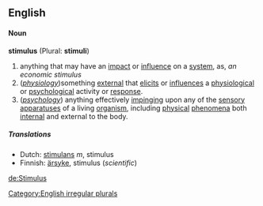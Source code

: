 ==English==
====Noun====
'''stimulus''' (Plural: '''stimuli''')
{{wikipedia}}

#anything that may have an [[impact]] or [[influence]] on a [[system]], as, ''an economic stimulus''
#(''[[physiology]]'')something [[external]] that [[elicit]]s or [[influence]]s a [[physiological]] or [[psychological]] activity or [[response]].
#(''[[psychology]]'') anything effectively [[impinge|impinging]] upon any of the [[sensory]] [[apparatus]]es of a living [[organism]], including [[physical]] [[phenomena]] both [[internal]] and external to the body.

=====Translations=====
*Dutch: [[stimulans]] ''m'', stimulus
*Finnish: [[ärsyke]], stimulus (''scientific'')

[[Category:English irregular plurals]]
[[de:Stimulus]]